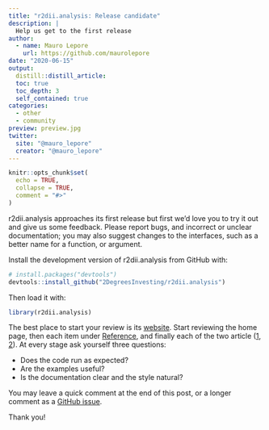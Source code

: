 ```yaml
---
title: "r2dii.analysis: Release candidate"
description: |
  Help us get to the first release
author:
  - name: Mauro Lepore
    url: https://github.com/maurolepore
date: "2020-06-15"
output: 
  distill::distill_article:
  toc: true
  toc_depth: 3
  self_contained: true
categories:
  - other
  - community
preview: preview.jpg
twitter:
  site: "@mauro_lepore"
  creator: "@mauro_lepore"
---
```


```r
knitr::opts_chunk$set(
  echo = TRUE,
  collapse = TRUE,
  comment = "#>"
)
```

r2dii.analysis approaches its first release but first we'd love you to try it out and give us some feedback. Please report bugs, and incorrect or unclear documentation; you may also suggest changes to the interfaces, such as a better name for a function,  or argument. 

Install the development version of r2dii.analysis from GitHub with:

```r
# install.packages("devtools")
devtools::install_github("2DegreesInvesting/r2dii.analysis")
```

Then load it with:

```r
library(r2dii.analysis)
```

The best place to start your review is its [website](https://2degreesinvesting.github.io/r2dii.analysis/index.html). Start reviewing the home page, then each item under [Reference](https://2degreesinvesting.github.io/r2dii.analysis/reference/index.html), and finally each of the two article ([1](https://2degreesinvesting.github.io/r2dii.analysis/articles/target-sda.html), [2](https://2degreesinvesting.github.io/r2dii.analysis/articles/target-market-share.html)). At every stage ask yourself three questions:

* Does the code run as expected?
* Are the examples useful?
* Is the documentation clear and the style natural?

You may leave a quick comment at the end of this post, or a longer comment as a [GitHub issue](https://github.com/2DegreesInvesting/r2dii.analysis/issues/new/choose).

Thank you!